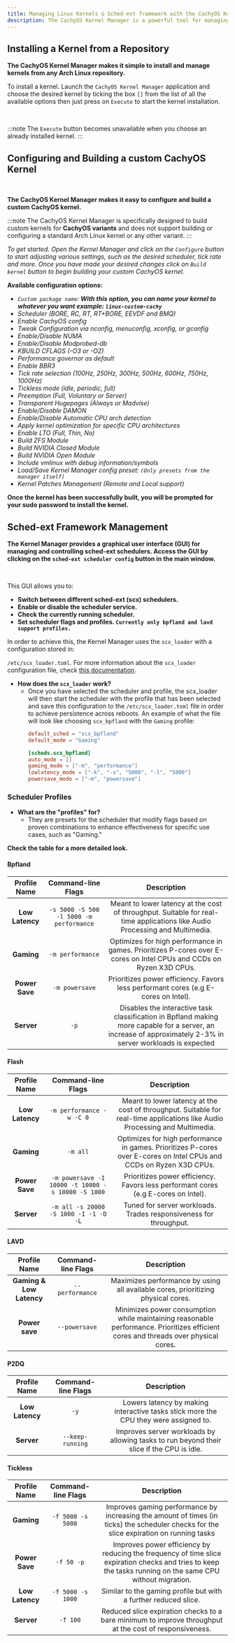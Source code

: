 ```yaml
---
title: Managing Linux Kernels & Sched-ext framework with the CachyOS Kernel Manager
description: The CachyOS Kernel Manager is a powerful tool for managing kernels, allowing users to easily install or build custom kernels with ease.
---
```



Installing a Kernel from a Repository
---------------------------------------

**The CachyOS Kernel Manager makes it simple to install and manage kernels from any Arch Linux repository.**

To install a kernel. Launch the `CachyOS Kernel Manager` application and choose the desired kernel by ticking the box `[]` from the list of all the available options then just press on `Execute` to start the kernel installation.

<br />
<ImageComponent imgsrc={import('~/assets/images/cachyos-km1.png')} />

:::note
The `Execute` button becomes unavailable when you choose an already installed kernel.
:::

Configuring and Building a custom CachyOS Kernel
---------------------------------

<br />
<ImageComponent imgsrc={import('~/assets/images/cachyos-km2.png')} />

**The CachyOS Kernel Manager makes it easy to configure and build a custom CachyOS kernel.**

:::note
The CachyOS Kernel Manager is specifically designed to build custom kernels for **CachyOS variants** and does not support building or configuring a standard Arch Linux kernel or any other variant.
:::

*To get started. Open the Kernel Manager and click on the `Configure` button to start adjusting various settings, such as the desired scheduler, tick rate and more. Once you have made your desired changes click on `Build kernel` button to begin building your custom CachyOS kernel.*

**Available configuration options:**

* *`Custom package name`: **With this option, you can name your kernel to whatever you want example: `linux-custom-cachy`***
* *Scheduler (BORE, RC, RT, RT+BORE, EEVDF and BMQ)*
* *Enable CachyOS config*
* *Tweak Configuration via nconfig, menuconfig, xconfig, or gconfig*
* *Enable/Disable NUMA*
* *Enable/Disable Modprobed-db*
* *KBUILD CFLAGS (-O3 or -O2)*
* *Performance governor as default*
* *Enable BBR3*
* *Tick rate selection (100Hz, 250Hz, 300Hz, 500Hz, 600Hz, 750Hz, 1000Hz)*
* *Tickless mode (idle, periodic, full)*
* *Preemption (Full, Voluntary or Server)*
* *Transparent Hugepages (Always or Madvise)*
* *Enable/Disable DAMON*
* *Enable/Disable Automatic CPU arch detection*
* *Apply kernel optimization for specific CPU architectures*
* *Enable LTO (Full, Thin, No)*
* *Build ZFS Module*
* *Build NVIDIA Closed Module*
* *Build NVIDIA Open Module*
* *Include vmlinux with debug information/symbols*
* *Load/Save Kernel Manager config preset: `(Only presets from the manager itself)`*
* *Kernel Patches Management (Remote and Local support)*

**Once the kernel has been successfully built, you will be prompted for your sudo password to install the kernel.**

## Sched-ext Framework Management

**The Kernel Manager provides a graphical user interface (GUI) for managing and controlling sched-ext schedulers. Access the GUI by clicking on the `sched-ext scheduler config` button in the main window.**

<br />
<ImageComponent imgsrc={import('~/assets/images/cachyos-km3.png')} />

This GUI allows you to:

- **Switch between different sched-ext (scx) schedulers.**
- **Enable or disable the scheduler service.**
- **Check the currently running scheduler.**
- **Set scheduler flags and profiles.  `Currently only bpfland and lavd support profiles.`**

In order to achieve this, the Kernel Manager uses the `scx_loader` with a configuration stored in:

`/etc/scx_loader.toml`.  For more information about the `scx_loader` configuration file, check [this documentation](https://github.com/sched-ext/scx/blob/main/rust/scx_loader/configuration.md).

- **How does the `scx_loader` work?**
    - Once you have selected the scheduler and profile, the scx_loader will then start the scheduler with the profile that has been selected and save this configuration to the `/etc/scx_loader.toml` file in order to achieve persistence across reboots. An example of what the file will look like choosing `scx_bpfland` with the `Gaming` profile:
        ```toml
        default_sched = "scx_bpfland"
        default_mode = "Gaming"

        [scheds.scx_bpfland]
        auto_mode = []
        gaming_mode = ["-m", "performance"]
        lowlatency_mode = ["-k", "-s", "5000", "-l", "5000"]
        powersave_mode = ["-m", "powersave"]
        ```

### Scheduler Profiles

- **What are the "profiles" for?**
  - They are presets for the scheduler that modify flags based on proven combinations to enhance effectiveness for specific use cases, such as "Gaming."

**Check the table for a more detailed look.**

#### Bpfland

|   Profile Name  	|  Command-line Flags  	|                                                         Description                                                         	|
|:---------------:	|:--------------------:	|:---------------------------------------------------------------------------------------------------------------------------:	|
| **Low Latency** 	| `-s 5000 -S 500 -l 5000 -m performance` 	| Meant to lower latency at the cost of throughput. Suitable for real-time applications like Audio Processing and Multimedia. 	|
| **Gaming**      	| `-m performance`  	| Optimizes for high performance in games. Prioritizes P-cores over E-cores on Intel CPUs and CCDs on Ryzen X3D CPUs.         	|
| **Power Save**  	| `-m powersave`       	| Prioritizes power efficiency. Favors less performant cores (e.g E-cores on Intel).                                          	|
| **Server**        | `-p`                | Disables the interactive task classification in Bpfland making more capable for a server, an increase of approximately 2-3% in server workloads is expected

#### Flash

   Profile Name     |  Command-line Flags   |                                                         Description                                                           |
|:---------------:  |:--------------------: |:---------------------------------------------------------------------------------------------------------------------------:  |
| **Low Latency**   | `-m performance -w -C 0`   | Meant to lower latency at the cost of throughput. Suitable for real-time applications like Audio Processing and Multimedia.   |
| **Gaming**        | `-m all`      | Optimizes for high performance in games. Prioritizes P-cores over E-cores on Intel CPUs and CCDs on Ryzen X3D CPUs.           |
| **Power Save**    | `-m powersave -I 10000 -t 10000 -s 10000 -S 1000`        | Prioritizes power efficiency. Favors less performant cores (e.g E-cores on Intel).                                            |
| **Server**        | `-m all -s 20000 -S 1000 -I -1 -D -L`                | Tuned for server workloads. Trades responsiveness for throughput.

#### LAVD

|       Profile Name       	| Command-line Flags 	|                                                             Description                                                            	|
|:------------------------:	|:------------------:	|:----------------------------------------------------------------------------------------------------------------------------------:	|
| **Gaming & Low Latency** 	|   `--performance`  	| Maximizes performance by using all available cores, prioritizing physical cores.                                                   	|
|      **Power save**      	|    `--powersave`   	| Minimizes power consumption while maintaining reasonable performance. Prioritizes efficient cores and threads over physical cores. 	|

#### P2DQ

|       Profile Name        | Command-line Flags    |                                                             Description                                                               |
|:------------------------: |:------------------:   |:----------------------------------------------------------------------------------------------------------------------------------:   |
| **Low Latency**  |   `-y`     | Lowers latency by making interactive tasks stick more the CPU they were assigned to.                                                     |
|      **Server**       |    `--keep-running`      | Improves server workloads by allowing tasks to run beyond their slice if the CPU is idle.    |

#### Tickless

|   Profile Name    |  Command-line Flags   |                                                         Description                                                           |
|:---------------:  |:--------------------: |:---------------------------------------------------------------------------------------------------------------------------:  |
| **Gaming**   | `-f 5000 -s 5000`   | Improves gaming performance by increasing the amount of times (in ticks) the scheduler checks for the slice expiration on running tasks    |
| **Power Save**        | `-f 50 -p`      | Improves power efficiency by reducing the frequency of time slice expiration checks and tries to keep the tasks running on the same CPU without migration.          |
| **Low Latency**    | `-f 5000 -s 1000`        | Similar to the gaming profile but with a further reduced slice.                                            |
| **Server**        | `-f 100`                | Reduced slice expiration checks to a bare minimum to improve throughput at the cost of responsiveness.